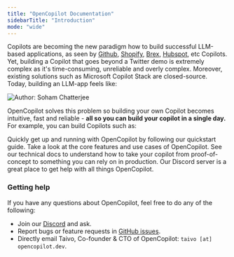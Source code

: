 ```yaml
---
title: "OpenCopilot Documentation"
sidebarTitle: "Introduction"
mode: "wide"
---
```


Copilots are becoming the new paradigm how to build successful LLM-based applications, 
as seen by [Github](https://github.com/features/copilot), [Shopify](https://www.shopify.com/magic), 
[Brex](https://www.brex.com/journal/press/brex-openai-ai-tools-for-finance-teams), 
[Hubspot](https://app.hubspot.com/chatspot/chat), etc Copilots. 
Yet, building a Copilot that goes beyond a Twitter demo is extremely complex as it's time-consuming, 
unreliable and overly complex. 
Moreover, existing solutions such as Microsoft Copilot Stack are closed-source. 
Today, building an LLM-app feels like:

![Author: Soham Chatterjee](/images/comic.png)

OpenCopilot solves this problem so building your own Copilot becomes intuitive, 
fast and reliable - **all so you can build your copilot in a single day.** 
For example, you can build Copilots such as:

<CardGroup cols={2}>
  <Card
    title="Getting Started"
    icon="circle-play"
    href="/welcome/getting-started"
  >
    Quickly get up and running with OpenCopilot by following our quickstart guide.
  </Card>
  <Card title="Overview" icon="lightbulb-on" href="/welcome/overview">
    Take a look at the core features and use cases of OpenCopilot.
  </Card>
  <Card
    title="Create your custom copilot"
    icon="book-open-cover"
    href="/create/"
  >
    See our technical docs to understand how to take your copilot from proof-of-concept to something you can rely on in production.
  </Card>
  <Card
    title="Join Our Discord"
    icon="discord"
    href="https://discord.gg/AmdF5d94vE"
  >
    Our Discord server is a great place to get help
    with all things OpenCopilot.
  </Card>
</CardGroup>

### Getting help

If you have any questions about OpenCopilot, feel free to do any of the following:

* Join our [Discord](https://discord.gg/AmdF5d94vE) and ask.
* Report bugs or feature requests in [GitHub issues](https://github.com/opencopilotdev/opencopilot/issues).
* Directly email Taivo, Co-founder & CTO of OpenCopilot: `taivo [at] opencopilot.dev`.